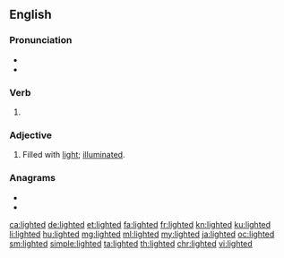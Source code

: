 ==English==

===Pronunciation===
* {{IPA|/ˈlaɪtəd/|lang=en}}
* {{audio|en-us-lighted.ogg|Audio (US)|lang=en}}

===Verb===
{{head|en|verb form}}

# {{en-past of|light}}

===Adjective===
{{en-adj}}

# Filled with [[light]]; [[illuminated]].

===Anagrams===
* {{l|en|delight}}
* {{l|en|glideth}}

[[ca:lighted]]
[[de:lighted]]
[[et:lighted]]
[[fa:lighted]]
[[fr:lighted]]
[[kn:lighted]]
[[ku:lighted]]
[[li:lighted]]
[[hu:lighted]]
[[mg:lighted]]
[[ml:lighted]]
[[my:lighted]]
[[ja:lighted]]
[[oc:lighted]]
[[sm:lighted]]
[[simple:lighted]]
[[ta:lighted]]
[[th:lighted]]
[[chr:lighted]]
[[vi:lighted]]